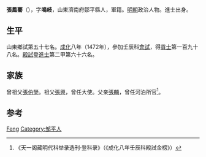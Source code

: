 {{Otheruses|other=名为张凤骞的其他人物|张凤骞}}
{{Otheruses|other=名为张鸣岐的其他人物|张鸣岐}}

'''張鳳騫'''（{{bd|1443年||？}}），字'''鳴岐'''，山東濟南府鄒平縣人，軍籍。[[明朝|明朝]]政治人物。進士出身。

== 生平 ==
山東鄉試第五十七名。[[成化|成化]]八年（1472年），參加壬辰科[[會試|會試]]，得[[貢士|貢士]]第一百九十八名。[[殿試|殿試]]登[[進士|進士]]第二甲第六十六名。

== 家族 ==
曾祖父[[張伯榮|張伯榮]]。祖父[[張興|張興]]，曾任大使。父亲[[張麟|張麟]]，曾任河泊所官<ref>《天一阁藏明代科举录选刊·登科录》（《成化八年壬辰科殿試金榜》）</ref>。

== 参考 ==
{{reflist}}

{{明朝人物小作品}}
{{成化八年壬辰科殿試金榜}}

{{Authority control}}
{{DEFAULTSORT:Zhang张}}
[[Category:张姓|Feng]]
[[Category:邹平人|Category:邹平人]]